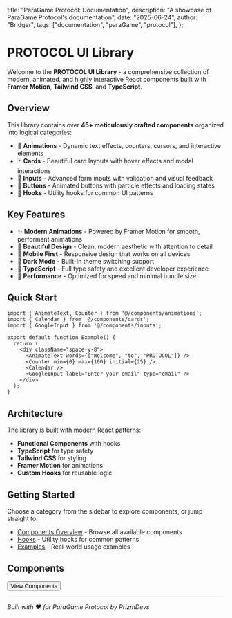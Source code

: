   title: "ParaGame Protocol: Documentation",
  description: "A showcase of ParaGame Protocol's documentation",
  date: "2025-06-24",
  author: "Bridger",
  tags: ["documentation", "paraGame", "protocol"],
};

# PROTOCOL UI Library

Welcome to the **PROTOCOL UI Library** - a comprehensive collection of modern, animated, and highly interactive React components built with **Framer Motion**, **Tailwind CSS**, and **TypeScript**.

## Overview

This library contains over **45+ meticulously crafted components** organized into logical categories:

- 🎨 **Animations** - Dynamic text effects, counters, cursors, and interactive elements
- 🃏 **Cards** - Beautiful card layouts with hover effects and modal interactions  
- 📝 **Inputs** - Advanced form inputs with validation and visual feedback
- 🎯 **Buttons** - Animated buttons with particle effects and loading states
- 🔧 **Hooks** - Utility hooks for common UI patterns

## Key Features

- ✨ **Modern Animations** - Powered by Framer Motion for smooth, performant animations
- 🎨 **Beautiful Design** - Clean, modern aesthetic with attention to detail
- 📱 **Mobile First** - Responsive design that works on all devices
- 🌙 **Dark Mode** - Built-in theme switching support
- 🔧 **TypeScript** - Full type safety and excellent developer experience
- 🚀 **Performance** - Optimized for speed and minimal bundle size

## Quick Start

```tsx
import { AnimateText, Counter } from '@/components/animations';
import { Calendar } from '@/components/cards';
import { GoogleInput } from '@/components/inputs';

export default function Example() {
  return (
    <div className="space-y-8">
      <AnimateText words={["Welcome", "to", "PROTOCOL"]} />
      <Counter min={0} max={100} initial={25} />
      <Calendar />
      <GoogleInput label="Enter your email" type="email" />
    </div>
  );
}
```

## Architecture

The library is built with modern React patterns:

- **Functional Components** with hooks
- **TypeScript** for type safety
- **Tailwind CSS** for styling
- **Framer Motion** for animations
- **Custom Hooks** for reusable logic

## Getting Started

Choose a category from the sidebar to explore components, or jump straight to:

- [Components Overview](/docs/components) - Browse all available components
- [Hooks](/docs/hooks) - Utility hooks for common patterns
- [Examples](/docs/examples) - Real-world usage examples

## Components

<Overview />
<Button>
  <Link href="/docs/components">View Components</Link>
</Button  >



---

*Built with ❤️ for ParaGame Protocol by PrizmDevs*